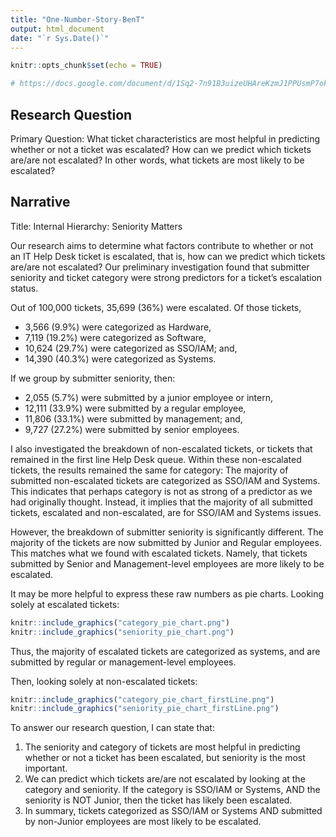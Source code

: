 ```yaml
---
title: "One-Number-Story-BenT"
output: html_document
date: "`r Sys.Date()`"
---
```


```r
knitr::opts_chunk$set(echo = TRUE)

# https://docs.google.com/document/d/1Sq2-7n91B3uizeUHAreKzmJ1PPUsmP7oktAV875UBNo/preview#heading=h.ctpd18l06yte
```

## Research Question

Primary Question: What ticket characteristics are most helpful in predicting whether or not a ticket was escalated? How can we predict which tickets are/are not escalated? In other words, what tickets are most likely to be escalated?

## Narrative

Title: Internal Hierarchy: Seniority Matters

Our research aims to determine what factors contribute to whether or not an IT Help Desk ticket is escalated, that is, how can we predict which tickets are/are not escalated? Our preliminary investigation found that submitter seniority and ticket category were strong predictors for a ticket's escalation status. 

Out of 100,000 tickets, 35,699 (36%) were escalated. Of those tickets,

- 3,566 (9.9%) were categorized as Hardware,
- 7,119 (19.2%) were categorized as Software,
- 10,624 (29.7%) were categorized as SSO/IAM; and,
- 14,390 (40.3%) were categorized as Systems.

If we group by submitter seniority, then:

- 2,055 (5.7%) were submitted by a junior employee or intern,
- 12,111 (33.9%) were submitted by a regular employee,
- 11,806 (33.1%) were submitted by management; and,
- 9,727 (27.2%) were submitted by senior employees.

I also investigated the breakdown of non-escalated tickets, or tickets that remained in the first line Help Desk queue. Within these non-escalated tickets, the results remained the same for category: The majority of submitted non-escalated tickets are categorized as SSO/IAM and Systems. This indicates that perhaps category is not as strong of a predictor as we had originally thought. Instead, it implies that the majority of all submitted tickets, escalated and non-escalated, are for SSO/IAM and Systems issues. 

However, the breakdown of submitter seniority is significantly different. The majority of the tickets are now submitted by Junior and Regular employees. This matches what we found with escalated tickets. Namely, that tickets submitted by Senior and Management-level employees are more likely to be escalated. 

It may be more helpful to express these raw numbers as pie charts. Looking solely at escalated tickets:

```r
knitr::include_graphics("category_pie_chart.png")
knitr::include_graphics("seniority_pie_chart.png")
```

Thus, the majority of escalated tickets are categorized as systems, and are submitted by regular or management-level employees.

Then, looking solely at non-escalated tickets:
```r
knitr::include_graphics("category_pie_chart_firstLine.png")
knitr::include_graphics("seniority_pie_chart_firstLine.png")
```


To answer our research question, I can state that: 

1. The seniority and category of tickets are most helpful in predicting whether or not a ticket has been escalated, but seniority is the most important. 
2. We can predict which tickets are/are not escalated by looking at the category and seniority. If the category is SSO/IAM or Systems, AND the seniority is NOT Junior, then the ticket has likely been escalated. 
3. In summary, tickets categorized as SSO/IAM or Systems AND submitted by non-Junior employees are most likely to be escalated.